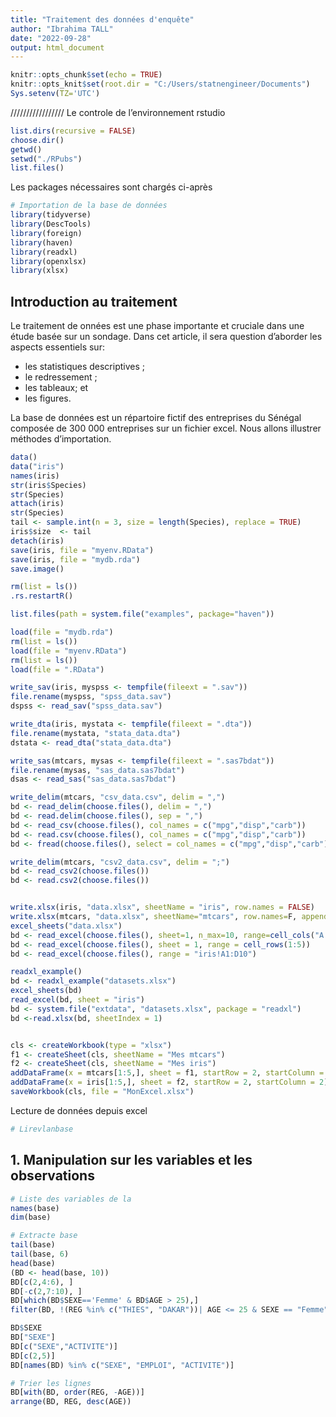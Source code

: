 ---
title: "Traitement des données d'enquête"
author: "Ibrahima TALL"
date: "2022-09-28"
output: html_document
---

```{r setup, include=FALSE}
knitr::opts_chunk$set(echo = TRUE)
knitr::opts_knit$set(root.dir = "C:/Users/statnengineer/Documents")
Sys.setenv(TZ='UTC')

```
/////////////////
Le controle de l'environnement rstudio

```{r system}
list.dirs(recursive = FALSE)
choose.dir()
getwd()
setwd("./RPubs")
list.files()

```

Les packages nécessaires sont chargés ci-après 

```{r packages, echo=FALSE, include=FALSE}
# Importation de la base de données
library(tidyverse)
library(DescTools)
library(foreign)
library(haven)
library(readxl)
library(openxlsx)
library(xlsx)
```

## Introduction au traitement 

Le traitement de onnées est une phase importante et cruciale dans une étude basée sur un sondage. Dans cet article, il sera question d'aborder les aspects essentiels sur:

 - les statistiques descriptives ;
 - le redressement ;
 - les tableaux; et
 - les figures.

La base de données est un répartoire fictif des entreprises du Sénégal composée de 300 000 entreprises sur un fichier excel. Nous allons illustrer méthodes d'importation. 

```{r import-export, echo=FALSE}
data()
data("iris")
names(iris)
str(iris$Species)
str(Species)
attach(iris)
str(Species)
tail <- sample.int(n = 3, size = length(Species), replace = TRUE)
iris$size  <- tail
detach(iris)
save(iris, file = "myenv.RData")
save(iris, file = "mydb.rda")
save.image()

rm(list = ls())
.rs.restartR()

list.files(path = system.file("examples", package="haven"))

load(file = "mydb.rda")
rm(list = ls())
load(file = "myenv.RData")
rm(list = ls())
load(file = ".RData")

write_sav(iris, myspss <- tempfile(fileext = ".sav"))
file.rename(myspss, "spss_data.sav")
dspss <- read_sav("spss_data.sav")

write_dta(iris, mystata <- tempfile(fileext = ".dta"))
file.rename(mystata, "stata_data.dta")
dstata <- read_dta("stata_data.dta")

write_sas(mtcars, mysas <- tempfile(fileext = ".sas7bdat"))
file.rename(mysas, "sas_data.sas7bdat")
dsas <- read_sas("sas_data.sas7bdat")

write_delim(mtcars, "csv_data.csv", delim = ",")
bd <- read_delim(choose.files(), delim = ",")
bd <- read.delim(choose.files(), sep = ",")
bd <- read_csv(choose.files(), col_names = c("mpg","disp","carb"))
bd <- read.csv(choose.files(), col_names = c("mpg","disp","carb"))
bd <- fread(choose.files(), select = col_names = c("mpg","disp","carb"))

write_delim(mtcars, "csv2_data.csv", delim = ";")
bd <- read_csv2(choose.files())
bd <- read.csv2(choose.files())


write.xlsx(iris, "data.xlsx", sheetName = "iris", row.names = FALSE)
write.xlsx(mtcars, "data.xlsx", sheetName="mtcars", row.names=F, append = T)
excel_sheets("data.xlsx")
bd <- read_excel(choose.files(), sheet=1, n_max=10, range=cell_cols("A:D"))
bd <- read_excel(choose.files(), sheet = 1, range = cell_rows(1:5))
bd <- read_excel(choose.files(), range = "iris!A1:D10")

readxl_example()
bd <- readxl_example("datasets.xlsx")
excel_sheets(bd)
read_excel(bd, sheet = "iris")
bd <- system.file("extdata", "datasets.xlsx", package = "readxl")
bd <-read.xlsx(bd, sheetIndex = 1)


cls <- createWorkbook(type = "xlsx")
f1 <- createSheet(cls, sheetName = "Mes mtcars")
f2 <- createSheet(cls, sheetName = "Mes iris")
addDataFrame(x = mtcars[1:5,], sheet = f1, startRow = 2, startColumn = 2)
addDataFrame(x = iris[1:5,], sheet = f2, startRow = 2, startColumn = 2)
saveWorkbook(cls, file = "MonExcel.xlsx")
```

Lecture de données depuis excel

```{r tableaux}
# Lirevlanbase
```


## 1. Manipulation sur les variables et les observations

```{r carateristic}
# Liste des variables de la
names(base)
dim(base)
```

```{r part-obs}
# Extracte base
tail(base)
tail(base, 6)
head(base)
(BD <- head(base, 10))
BD[c(2,4:6), ]
BD[-c(2,7:10), ]
BD[which(BD$SEXE=='Femme' & BD$AGE > 25),]
filter(BD, !(REG %in% c("THIES", "DAKAR"))| AGE <= 25 & SEXE == "Femme")

```


```{r pvars}
BD$SEXE
BD["SEXE"]
BD[c("SEXE","ACTIVITE")]
BD[c(2,5)]
BD[names(BD) %in% c("SEXE", "EMPLOI", "ACTIVITE")]

```


```{r trier}
# Trier les lignes
BD[with(BD, order(REG, -AGE))]
arrange(BD, REG, desc(AGE))
```

